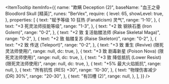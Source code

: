 
<ItemTooltip
  itemInfo={{
    name: "欺瞒 Deception (2)",
    baseName: "血王之骨 Bloodlord Skull [精英]",
    runes: "BerVex",
    require: {
      level: 65,
      showLevel: true,
    },
    properties: [
      {
        text: "赋予等级 10 狂热 (Fanaticism) 灵气",
        range: '1-10',
      },
      {
        text: "+3 死灵法师技能等级",
        range: "1-3",
      },
      {
        text: "+2 致 钢铁石墨 (Iron Golem)",
        range: "0-2",
      },
      {
        text: "+2 致 复活骷髅法师 (Raise Skeletal Maga)",
        range: "0-2",
      },
      {
        text: "+2 致 骷髅复苏 (Raise Skeleton)",
        range: "0-2",
      },
      {
        text: "+2 致 传送 (Teleport)",
        range: "0-2",
      },
      {
        text: "+3 致 重生 (Revive) (限死灵法师使用)",
        range: null,
        dc: true,
      },
      {
        text: "+3 致 剧毒新星 (Poison Nova) (限死灵法师使用)",
        range: null,
        dc: true,
      },
      {
        text: "+3 致 降低抵抗 (Lower Resist) (限死灵法师使用)",
        range: null,
        dc: true,
      },
      {
        text: "+5% 最大火焰抵抗",
        range: null,
      },
      {
        text: "所有抗性 (RES) +30",
        range: '10-30',
      },
      {
        text: "物理伤害减少 (DR) 30%",
        range: "20-30",
      },
      {
        text: "有凹槽 (2)",
        range: null,
      },
    ],
  }}
/>
